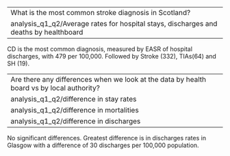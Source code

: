 ----
What is the most common stroke diagnosis in Scotland?
analysis_q1_q2/Average rates for hospital stays, discharges and deaths by healthboard 
----

CD is the most common diagnosis, measured by EASR of hospital discharges, with 479 per 100,000. Followed by Stroke (332), TIAs(64) and SH (19).

----
Are there any differences when we look at the data by health board vs by local authority?
analysis_q1_q2/difference in stay rates
analysis_q1_q2/difference in mortalities
analysis_q1_q2/difference in discharges
----

No significant differences. Greatest difference is in discharges rates in Glasgow with a difference of 30 discharges per 100,000 population.